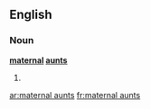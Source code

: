 ==English==

===Noun===
'''[[maternal]] [[aunt]]s'''

# {{plural of|maternal aunt}}

[[ar:maternal aunts]]
[[fr:maternal aunts]]